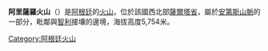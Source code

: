 {{Infobox mountain
| name = 阿里薩羅火山
| photo = 
| photo_caption = 
| map = Argentina | map_caption = 
| location = [[阿根廷|阿根廷]][[薩爾塔省|薩爾塔省]]
| label_position = 
| coordinates = {{coord|24|25|1|S|67|59|15|W|display=inline,title}}
| elevation_m = 5754
| elevation_ref = 
| prominence_m = 
| prominence_ref = 
| listing = 
| range = [[安第斯山脈|安第斯山脈]]
| topo = 
| range_coordinates = 
| coordinates_ref = 
| type = 
| age = 
| first_ascent = 
| easiest_route = 
| map_size = 250
}}

'''阿里薩羅火山'''（{{lang-es|Volcán Arizaro}}）是[[阿根廷|阿根廷]]的[[火山|火山]]，位於該國西北部[[薩爾塔省|薩爾塔省]]，屬於[[安第斯山脈|安第斯山脈]]的一部分，毗鄰與[[智利|智利]]接壤的邊境，海拔高度5,754米。

{{Argentina-geo-stub}}
[[Category:阿根廷火山|Category:阿根廷火山]]
